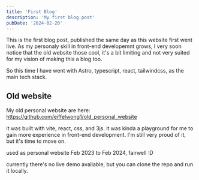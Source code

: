 ```yaml
---
title: 'First Blog'
description: 'My first blog post'
pubDate: '2024-02-20'
---
```



This is the first blog post, published the same day as this website first went live. As my personaly skill in front-end developemnt grows, I very soon notice that the old website those cool, it's a bit limiting and not very suited for my vision of making this a blog too.

So this time I have went with Astro, typescript, react, tailwindcss, as the main tech stack.


## Old website

My old personal website are here: https://github.com/eiffelwong1/old_personal_website

<Picture src={oldWebPic} alt="three.js section of my old website" alt="my old website; the 3js section" />

it was built with vite, react, css, and 3js. it was kinda a playground for me to gain more experience in front-end development. I'm still very proud of it, but it's time to move on.

used as personal website Feb 2023 to Feb 2024, fairwell :D

currently there's no live demo avaliable, but you can clone the repo and run it locally.